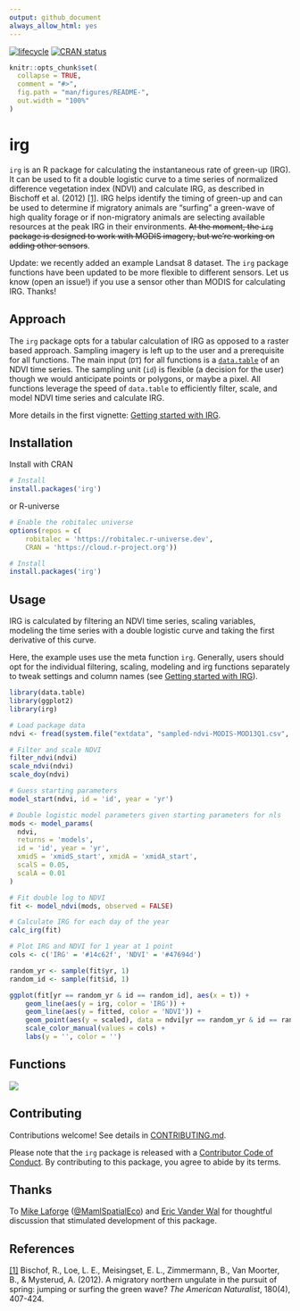 ```yaml
---
output: github_document
always_allow_html: yes
---
```


[![lifecycle](https://img.shields.io/badge/lifecycle-active-green.svg)](https://www.tidyverse.org/lifecycle/#active)
[![CRAN status](https://www.r-pkg.org/badges/version/irg)](https://cran.r-project.org/package=irg)




```r
knitr::opts_chunk$set(
  collapse = TRUE,
  comment = "#>",
  fig.path = "man/figures/README-",
  out.width = "100%"
)
```

# irg
`irg` is an R package for calculating the instantaneous rate of green-up (IRG).
It can be used to fit a double logistic curve to a time series of normalized
difference vegetation index (NDVI) and calculate IRG, as described in Bischoff
et al. (2012) [[1]](#references). IRG helps identify the timing of green-up and
can be used to determine if migratory animals are "surfing" a green-wave of high
quality forage or if non-migratory animals are selecting available resources at
the peak IRG in their environments. ~~At the moment, the `irg` package is
designed to work with MODIS imagery, but we're working on adding other
sensors~~.

Update: we recently added an example Landsat 8 dataset. The `irg` package
functions have been updated to be more flexible to different sensors. Let us
know (open an issue!) if you use a sensor other than MODIS for calculating IRG.
Thanks!



## Approach
The `irg` package opts for a tabular calculation of IRG as opposed to a raster
based approach. Sampling imagery is left up to the user and a prerequisite
for all functions. The main input (`DT`) for all functions is a
[`data.table`](https://github.com/Rdatatable/data.table) of an NDVI time series.
The sampling unit (`id`) is flexible (a decision for the user) though we would
anticipate points or polygons, or maybe a pixel. All functions leverage the
speed of `data.table` to efficiently filter, scale, and model NDVI time series
and calculate IRG.

More details in the first vignette: 
[Getting started with IRG](https://github.com/robitalec/irg/articles/getting-started-with-irg.html). 


## Installation

Install with CRAN

```r
# Install 
install.packages('irg')
```

or R-universe

```r
# Enable the robitalec universe
options(repos = c(
    robitalec = 'https://robitalec.r-universe.dev',
    CRAN = 'https://cloud.r-project.org'))

# Install 
install.packages('irg')
```



## Usage

IRG is calculated by filtering an NDVI time series, scaling variables, modeling
the time series with a double logistic curve and taking the first derivative of
this curve.

Here, the example uses  use the meta function `irg`. Generally, users should opt
for the individual filtering, scaling, modeling and irg functions separately to
tweak settings and column names (see 
[Getting started with IRG](https://robitalec.github.io/irg/articles/getting-started-with-irg.html)).

```r
library(data.table)
library(ggplot2)
library(irg)

# Load package data
ndvi <- fread(system.file("extdata", "sampled-ndvi-MODIS-MOD13Q1.csv", package = "irg"))

# Filter and scale NDVI
filter_ndvi(ndvi)
scale_ndvi(ndvi)
scale_doy(ndvi)

# Guess starting parameters
model_start(ndvi, id = 'id', year = 'yr')

# Double logistic model parameters given starting parameters for nls
mods <- model_params(
  ndvi,
  returns = 'models',
  id = 'id', year = 'yr',
  xmidS = 'xmidS_start', xmidA = 'xmidA_start',
  scalS = 0.05,
  scalA = 0.01
)

# Fit double log to NDVI
fit <- model_ndvi(mods, observed = FALSE)

# Calculate IRG for each day of the year
calc_irg(fit)

# Plot IRG and NDVI for 1 year at 1 point
cols <- c('IRG' = '#14c62f', 'NDVI' = '#47694d')

random_yr <- sample(fit$yr, 1)
random_id <- sample(fit$id, 1)

ggplot(fit[yr == random_yr & id == random_id], aes(x = t)) +
	geom_line(aes(y = irg, color = 'IRG')) +
	geom_line(aes(y = fitted, color = 'NDVI')) +
	geom_point(aes(y = scaled), data = ndvi[yr == random_yr & id == random_id]) + 
	scale_color_manual(values = cols) +
	labs(y = '', color = '')
```

<!-- <img src="man/figures/README-ggIRG-1.png" style="max-width:100%;min-width:40px;margin:0px auto;"/> -->


## Functions

<img src="man/figures/functions-grphviz.png" style="max-width:100%;min-width:40px;float:center;"/>

  
## Contributing
Contributions welcome! See details in [CONTRIBUTING.md](CONTRIBUTING.md). 

Please note that the `irg` package is released with a 
[Contributor Code of Conduct](CODE_OF_CONDUCT.md). 
By contributing to this package, you agree to abide by its terms.

## Thanks
To [Mike Laforge](https://mammalspatialecology.weebly.com/)
([\@MamlSpatialEco](https://twitter.com/MamlSpatialEco)) and 
[Eric Vander Wal](https://weel.gitlab.io) for thoughtful discussion that 
stimulated development of this package.

## References

[[1]](https://www.journals.uchicago.edu/doi/abs/10.1086/667590) Bischof, R., Loe, L. E., Meisingset, E. L., Zimmermann, B., Van Moorter, B., & Mysterud, A. (2012). A migratory northern ungulate in the pursuit of spring: jumping or surfing the green wave? *The American Naturalist*, 180(4), 407-424.
